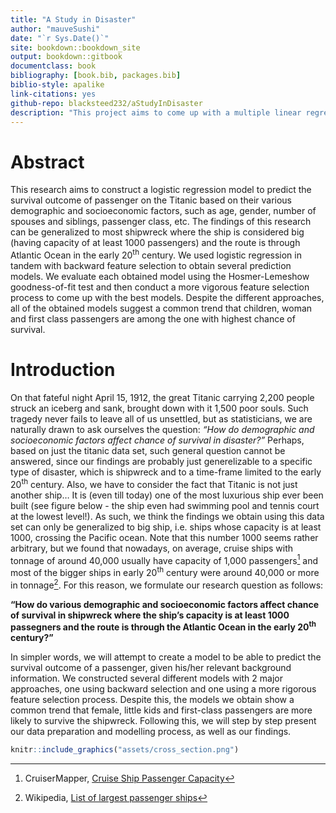 ```yaml
--- 
title: "A Study in Disaster"
author: "mauveSushi"
date: "`r Sys.Date()`"
site: bookdown::bookdown_site
output: bookdown::gitbook
documentclass: book
bibliography: [book.bib, packages.bib]
biblio-style: apalike
link-citations: yes
github-repo: blacksteed232/aStudyInDisaster
description: "This project aims to come up with a multiple linear regression model to predict the survival status of passengers on the Titanic."
---
```


# Abstract {-}

This research aims to construct a logistic regression model to predict the survival outcome of passenger on the Titanic based on their various demographic and socioeconomic factors, such as age, gender, number of spouses and siblings, passenger class, etc. The findings of this research can be generalized to most shipwreck where the ship is considered big (having capacity of at least 1000 passengers) and the route is through Atlantic Ocean in the early 20^th^ century. We used logistic regression in tandem with backward feature selection to obtain several prediction models. We evaluate each obtained model using the Hosmer-Lemeshow goodness-of-fit test and then conduct a more vigorous feature selection process to come up with the best models. Despite the different approaches, all of the obtained models suggest a common trend that children, woman and first class passengers are among the one with highest chance of survival.


# Introduction {-}

On that fateful night April 15, 1912, the great Titanic carrying 2,200 people struck an iceberg and sank, brought down with it 1,500 poor souls. Such tragedy never fails to leave all of us unsettled, but as statisticians, we are naturally drawn to ask ourselves the question: *"How do demographic and socioeconomic factors affect chance of survival in disaster?"* Perhaps, based on just the titanic data set, such general question cannot be answered, since our findings are probably just generelizable to a specific type of disaster, which is shipwreck and to a time-frame limited to the early 20^th^ century. Also, we have to consider the fact that Titanic is not just another ship... It is (even till today) one of the most luxurious ship ever been built (see figure below - the ship even had swimming pool and tennis court at the lowest level!). As such, we think the findings we obtain using this data set can only be generalized to big ship, i.e. ships whose capacity is at least 1000, crossing the Pacific ocean. Note that this number 1000 seems rather arbitrary, but we found that nowadays, on average, cruise ships with tonnage of around 40,000 usually have capacity of 1,000 passengers^[CruiserMapper, [Cruise Ship Passenger Capacity](http://www.cruisemapper.com/wiki/761-cruise-ship-passenger-capacity-ratings)] and most of the bigger ships in early 20^th^ century were around 40,000 or more in tonnage^[Wikipedia, [List of largest passenger ships](https://en.wikipedia.org/wiki/List_of_largest_passenger_ships)]. For this reason, we formulate our research question as follows: 

**"How do various demographic and socioeconomic factors affect chance of survival in shipwreck where the ship's capacity is at least 1000 passegners and the route is through the Atlantic Ocean in the early 20^th^ century?"**

In simpler words, we will attempt to create a model to be able to predict the survival outcome of a passenger, given his/her relevant background information. We constructed several different models with 2 major approaches, one using backward selection and one using a more rigorous feature selection process. Despite this, the models we obtain show a common trend that female, little kids and first-class passengers are more likely to survive the shipwreck. Following this, we will step by step present our data preparation and modelling process, as well as our findings.

```r
knitr::include_graphics("assets/cross_section.png")
```


